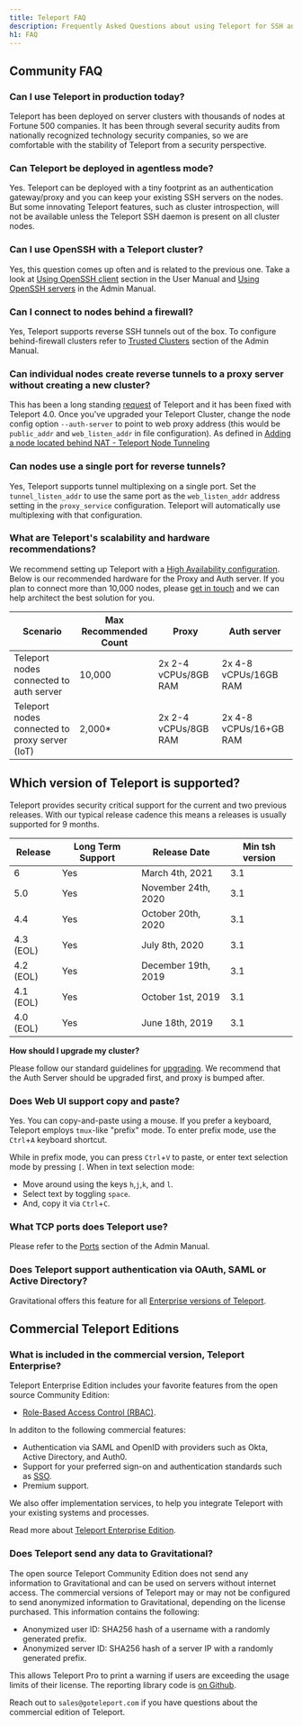 ```yaml
---
title: Teleport FAQ
description: Frequently Asked Questions about using Teleport for SSH and Kubernetes access
h1: FAQ
---
```


## Community FAQ

### Can I use Teleport in production today?

Teleport has been deployed on server clusters with thousands of nodes at
Fortune 500 companies. It has been through several security audits from
nationally recognized technology security companies, so we are comfortable with
the stability of Teleport from a security perspective.

### Can Teleport be deployed in agentless mode?

Yes. Teleport can be deployed with a tiny footprint as an authentication
gateway/proxy and you can keep your existing SSH servers on the nodes. But some
innovating Teleport features, such as cluster introspection, will not be
available unless the Teleport SSH daemon is present on all cluster nodes.

### Can I use OpenSSH with a Teleport cluster?

Yes, this question comes up often and is related to the previous one. Take a
look at [Using OpenSSH client](user-manual.mdx#using-openssh-client)
section in the User Manual and [Using OpenSSH servers](admin-guide.mdx) in the
Admin Manual.

### Can I connect to nodes behind a firewall?

Yes, Teleport supports reverse SSH tunnels out of the box. To configure
behind-firewall clusters refer to [Trusted Clusters](admin-guide.mdx#trusted-clusters)
section of the Admin Manual.

### Can individual nodes create reverse tunnels to a proxy server without creating a new cluster?

This has been a long standing [request](https://github.com/gravitational/teleport/issues/803) of Teleport and
it has been fixed with Teleport 4.0. Once you've upgraded your Teleport Cluster, change the node config
option `--auth-server` to point to web proxy address (this would be `public_addr` and `web_listen_addr`
in file configuration). As defined in [Adding a node located behind NAT - Teleport Node Tunneling](admin-guide.mdx#adding-a-node-located-behind-nat)

### Can nodes use a single port for reverse tunnels?

Yes, Teleport supports tunnel multiplexing on a single port. Set the `tunnel_listen_addr` to use the same port as the `web_listen_addr` address setting in the `proxy_service` configuration. Teleport will automatically use multiplexing with that configuration.

### What are Teleport's scalability and hardware recommendations?

We recommend setting up Teleport with a [High Availability configuration](admin-guide.mdx#high-availability). Below is our
recommended hardware for the Proxy and Auth server. If you plan to connect more than 10,000 nodes, please
[get in touch](mailto:info@goteleport.com) and we can help architect the best solution for you.

| Scenario | Max Recommended Count | Proxy | Auth server |
| - | - | - | - |
| Teleport nodes connected to auth server | 10,000 | 2x  2-4 vCPUs/8GB RAM | 2x 4-8 vCPUs/16GB RAM |
| Teleport nodes connected to proxy server (IoT) | 2,000\* | 2x 2-4 vCPUs/8GB RAM | 2x 4-8 vCPUs/16+GB RAM |

## Which version of Teleport is supported?

Teleport provides security critical support for the current and two previous releases. With our typical release cadence this means a releases is usually supported for 9 months.

| Release | Long Term Support | Release Date | Min tsh version |
| - | - | - | - |
| 6 | Yes | March 4th, 2021 | 3.1 |
| 5.0 | Yes | November 24th, 2020 | 3.1 |
| 4.4 | Yes | October 20th, 2020 | 3.1 |
| 4.3 (EOL) | Yes | July 8th, 2020 | 3.1 |
| 4.2 (EOL) | Yes | December 19th, 2019 | 3.1 |
| 4.1 (EOL) | Yes | October 1st, 2019 | 3.1 |
| 4.0 (EOL) | Yes | June 18th, 2019 | 3.1 |

**How should I upgrade my cluster?**

Please follow our standard guidelines for [upgrading](admin-guide.mdx#upgrading-teleport).
We recommend that the Auth Server should be upgraded first, and proxy is bumped after.

### Does Web UI support copy and paste?

Yes. You can copy-and-paste using a mouse. If you prefer a keyboard, Teleport employs
`tmux`-like "prefix" mode. To enter prefix mode, use the `Ctrl`+`A` keyboard shortcut.

While in prefix mode, you can press `Ctrl`+`V` to paste, or enter text selection
mode by pressing `[`. When in text selection mode:

- Move around using the keys `h`,`j`,`k`, and `l`.
- Select text by toggling `space`.
- And, copy it via `Ctrl`+`C`.

### What TCP ports does Teleport use?

Please refer to the [Ports](admin-guide.mdx#ports) section of the Admin Manual.

### Does Teleport support authentication via OAuth, SAML or Active Directory?

Gravitational offers this feature for all [Enterprise versions of Teleport](enterprise/introduction.mdx).

## Commercial Teleport Editions

### What is included in the commercial version, Teleport Enterprise?

Teleport Enterprise Edition includes your favorite features from the open source Community Edition:

- [Role-Based Access Control (RBAC)](enterprise/introduction.mdx#role-based-access-control).

In additon to the following commercial features:

- Authentication via SAML and OpenID with providers such as Okta, Active
  Directory, and Auth0.
- Support for your preferred sign-on and authentication standards such as [SSO](enterprise/sso/ssh-sso.mdx).
- Premium support.

We also offer implementation services, to help you integrate
Teleport with your existing systems and processes.

Read more about [Teleport Enterprise Edition](enterprise/introduction.mdx).

### Does Teleport send any data to Gravitational?

The open source Teleport Community Edition does not send any information to
Gravitational and can be used on servers without internet access. The
commercial versions of Teleport may or may not be configured to send anonymized
information to Gravitational, depending on the license purchased. This
information contains the following:

- Anonymized user ID: SHA256 hash of a username with a randomly generated prefix.
- Anonymized server ID: SHA256 hash of a server IP with a randomly generated prefix.

This allows Teleport Pro to print a warning if users are exceeding the usage limits
of their license. The reporting library code is [on Github](https://github.com/gravitational/reporting).

Reach out to `sales@goteleport.com` if you have questions about the commercial
edition of Teleport.
